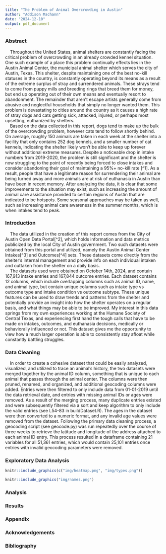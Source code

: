 ```yaml
---
title: "The Problem of Animal Overcrowding in Austin"
author: "Addison Machann"
date: "2024-12-10"
output: pdf_document
---
```


### Abstract

|     Throughout the United States, animal shelters are constantly facing the critical problem of overcrowding in an already crowded kennel situation. One such example of a place this problem continually effects lies in the Austin Animal Center, the municipal animal shelter which serves the city of Austin, Texas. This shelter, despite maintaining one of the best no-kill statuses in the country, is constantly operating beyond its means as a result of the extreme surplus of stray and surrendered animals. These strays tend to come from puppy mills and breeding rings that breed them for money, but end up operating out of their own means and eventually resort to abandonment. The remainder that aren't escape artists generally come from abusive and neglectful households that simply no longer wanted them. This problem is devastating to cities around the country as it causes a high rate of stray dogs and cats getting sick, attacked, injured, or perhaps most upsetting, euthanized by shelters. 
|     Based on the data collected in this report, dogs tend to make up the bulk of the overcrowding problem, however cats tend to follow shortly behind. On average, roughly 150 animals are taken in each week at the shelter into a facility that only contains 252 dog kennels, and a smaller number of cat kennels, indicating the shelter likely won't be able to keep up forever without additional extreme measures. Despite a noticeable drop in intake numbers from 2019-2020, the problem is still significant and the shelter is now struggling to the point of recently being forced to close intakes and consider abandoning their goal of maintaining a 95%+ no-kill rate [^1]. As a result, people that have a legitimate reason for surrendering their animal are being turned away and more animals are at risk of euthanasia in Austin than have been in recent memory. After analyzing the data, it is clear that some improvements to the situation may exist, such as increasing the amount of animal care assistance provided to certain regions of Austin that are indicated to be hotspots. Some seasonal approaches may be taken as well, such as increasing animal care awareness in the summer months, which is when intakes tend to peak.

### Introduction

|     The data utilized in the creation of this report comes from the City of Austin Open Data Portal[^2], which holds information and data metrics publicized by the local City of Austin government. Two such datasets were obtained from this portal and utilized, namely the Austin Animal Center Intakes[^3] and Outcomes[^4] sets. These datasets come directly from the shelter's internal management and provide info on each individual intaken and outtaken from the shelter on a daily basis. 
|     The datasets used were obtained on October 14th, 2024, and contain 167,913 intake entries and 167,844 outcome entries. Each dataset contains 12 columns, which include overlapping columns such as animal ID, name, and animal type, but contain unique columns such as intake type vs outcome type and intake condition vs outcome subtype. These unique features can be used to draw trends and patterns from the shelter and potentially provide an insight into how the shelter operates on a regular basis, and what things may be able to be improved. My interest in this data springs from my own experiences working at the Humane Society of Central Texas, and experiencing first hand the tough calls that have to be made on intakes, outcomes, and euthanasia decisions, medically or behaviorally influenced or not. This dataset gives me the opportunity to view how a much larger operation is able to consistently stay afloat while constantly battling struggles.

### Data Cleaning

|     In order to create a cohesive dataset that could be easily analyzed, visualized, and utilized to trace an animal's history, the two datasets were merged together by the animal ID column, something that is unique to each animal that passes through the animal center. The columns were then pruned, renamed, and organized, and additional geocoding columns were added. Entries were then filtered to only include data from 01-01-2019 until the data retrieval date, and entries with missing animal IDs or ages were removed. As a result of the merging process, many duplicate entries existed and were subsequently filtered via a sort and keep algorithm to only include the valid entries (see L54-83 in buildDataset.R). The ages in the dataset were then converted to a numeric format, and any invalid age values were removed from the dataset. Following the primary data cleaning process, a geocoding script (see geocode.py) was run repeatedly over the course of three weeks to retrieve the latitude and longitude of the address attached to each animal ID entry. This process resulted in a dataframe containing 21 variables for all 51,361 entries, which would contain 25,101 entries once entries with invalid geocoding parameters were removed.

### Exploratory Data Analysis

```r
knitr::include_graphics(c("img/heatmap.png", "img/types.png"))
```

```r
knitr::include_graphics("img/names.png")
```

\pagebreak

### Analysis

### Results

### Appendix

### Acknowledgements

### Bibliography

<!-- [^1]: Moreno-Lozano, L. (2024, July 2). More animals must leave the shelter before Austin Animal Center will accept them again . KUT News. https://www.kut.org/austin/2024-07-02/austin-animal-center-pause-intake-shelter
-->

<!-- [^2]: City of Austin Open Data Portal. (n.d.). City of Austin Open Data Portal. https://data.austintexas.gov/ -->

<!-- [^3]: City of Austin Open Data Portal. (n.d.). Austin Animal Center Intakes. https://data.austintexas.gov/Health-and-Community-Services/Austin-Animal-Center-Intakes/wter-evkm -->

<!-- [^4]: City of Austin Open Data Portal. (n.d.). Austin Animal Center Outcomes. https://data.austintexas.gov/Health-and-Community-Services/Austin-Animal-Center-Outcomes/9t4d-g238 -->
